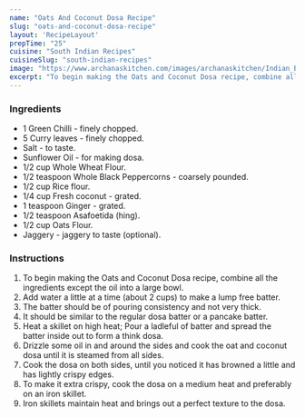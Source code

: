 ---
name: "Oats And Coconut Dosa Recipe"
slug: "oats-and-coconut-dosa-recipe"
layout: 'RecipeLayout'
prepTime: "25"
cuisine: "South Indian Recipes"
cuisineSlug: "south-indian-recipes"
image: "https://www.archanaskitchen.com/images/archanaskitchen/Indian_Breakfast_Tiffins/Oats_and_Coconut_Dosa_Recipe-1.jpg"
excerpt: "To begin making the Oats and Coconut Dosa recipe, combine all the ingredients except the oil into a large bowl"
---

### Ingredients

- 1 Green Chilli - finely chopped.
- 5 Curry leaves - finely chopped.
- Salt - to taste.
- Sunflower Oil - for making dosa.
- 1/2 cup Whole Wheat Flour.
- 1/2 teaspoon Whole Black Peppercorns - coarsely pounded.
- 1/2 cup Rice flour.
- 1/4 cup Fresh coconut - grated.
- 1 teaspoon Ginger - grated.
- 1/2 teaspoon Asafoetida (hing).
- 1/2 cup Oats Flour.
- Jaggery - jaggery to taste (optional).

### Instructions

1. To begin making the Oats and Coconut Dosa recipe, combine all the ingredients except the oil into a large bowl.
1. Add water a little at a time (about 2 cups) to make a lump free batter.
1. The batter should be of pouring consistency and not very thick.
1. It should be similar to the regular dosa batter or a pancake batter.
1. Heat a skillet on high heat; Pour a ladleful of batter and spread the batter inside out to form a think dosa.
1. Drizzle some oil in and around the sides and cook the oat and coconut dosa until it is steamed from all sides.
1. Cook the dosa on both sides, until you noticed it has browned a little and has lightly crispy edges.
1. To make it extra crispy, cook the dosa on a medium heat and preferably on an iron skillet.
1. Iron skillets maintain heat and brings out a perfect texture to the dosa.
